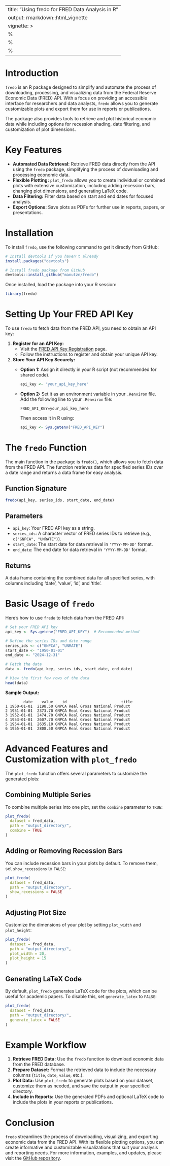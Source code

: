 
---
title: "Using fredo for FRED Data Analysis in R"
output: rmarkdown::html_vignette
vignette: >
  %\VignetteIndexEntry{Using fredo for FRED Data Analysis in R}
  %\VignetteEngine{knitr::rmarkdown}
  %\VignetteEncoding{UTF-8}
---

# Introduction
`fredo` is an R package designed to simplify and automate the process of downloading, processing, and visualizing data from the Federal Reserve Economic Data (FRED) API. With a focus on providing an accessible interface for researchers and data analysts, `fredo` allows you to generate customizable plots and export them for use in reports or publications.

The package also provides tools to retrieve and plot historical economic data while including options for recession shading, date filtering, and customization of plot dimensions. 

# Key Features
- **Automated Data Retrieval:** Retrieve FRED data directly from the API using the `fredo` package, simplifying the process of downloading and processing economic data.
- **Flexible Plotting:** `plot_fredo` allows you to create individual or combined plots with extensive customization, including adding recession bars, changing plot dimensions, and generating LaTeX code.
- **Data Filtering:** Filter data based on start and end dates for focused analysis.
- **Export Options:** Save plots as PDFs for further use in reports, papers, or presentations.

# Installation
To install `fredo`, use the following command to get it directly from GitHub:
  
```r
# Install devtools if you haven't already
install.packages("devtools")

# Install fredo package from GitHub
devtools::install_github("manutzn/fredo")
```

Once installed, load the package into your R session:
  
```r
library(fredo)
```

# Setting Up Your FRED API Key
To use `fredo` to fetch data from the FRED API, you need to obtain an API key:

1. **Register for an API Key:**
   - Visit the [FRED API Key Registration](https://fred.stlouisfed.org/docs/api/api_key.html) page.
   - Follow the instructions to register and obtain your unique API key.

2. **Store Your API Key Securely:**
   - **Option 1:** Assign it directly in your R script (not recommended for shared code).
     ```r
     api_key <- "your_api_key_here"
     ```
   - **Option 2:** Set it as an environment variable in your `.Renviron` file. Add the following line to your `.Renviron` file:
     ```
     FRED_API_KEY=your_api_key_here
     ```
     Then access it in R using:
     ```r
     api_key <- Sys.getenv("FRED_API_KEY")
     ```

# The `fredo` Function
The main function in the package is `fredo()`, which allows you to fetch data from the FRED API. The function retrieves data for specified series IDs over a date range and returns a data frame for easy analysis.

## Function Signature
```r
fredo(api_key, series_ids, start_date, end_date)
```

## Parameters
- `api_key`: Your FRED API key as a string.
- `series_ids`: A character vector of FRED series IDs to retrieve (e.g., `c("GNPCA", "UNRATE")`).
- `start_date`: The start date for data retrieval in `'YYYY-MM-DD'` format.
- `end_date`: The end date for data retrieval in `'YYYY-MM-DD'` format.

## Returns
A data frame containing the combined data for all specified series, with columns including 'date', 'value', 'id', and 'title'.

# Basic Usage of `fredo`
Here’s how to use `fredo` to fetch data from the FRED API:

```r
# Set your FRED API key
api_key <- Sys.getenv("FRED_API_KEY")  # Recommended method

# Define the series IDs and date range
series_ids <- c("GNPCA", "UNRATE")
start_date <- "1950-01-01"
end_date <- "2024-12-31"

# Fetch the data
data <- fredo(api_key, series_ids, start_date, end_date)

# View the first few rows of the data
head(data)
```

**Sample Output:**
```
        date    value    id                        title
1 1950-01-01  2198.50 GNPCA Real Gross National Product
2 1951-01-01  2373.70 GNPCA Real Gross National Product
3 1952-01-01  2474.70 GNPCA Real Gross National Product
4 1953-01-01  2607.70 GNPCA Real Gross National Product
5 1954-01-01  2635.10 GNPCA Real Gross National Product
6 1955-01-01  2808.50 GNPCA Real Gross National Product
```

# Advanced Features and Customization with `plot_fredo`
The `plot_fredo` function offers several parameters to customize the generated plots:

## Combining Multiple Series
To combine multiple series into one plot, set the `combine` parameter to `TRUE`:

```r
plot_fredo(
  dataset = fred_data,
  path = "output_directory/",
  combine = TRUE
)
```

## Adding or Removing Recession Bars
You can include recession bars in your plots by default. To remove them, set `show_recessions` to `FALSE`:

```r
plot_fredo(
  dataset = fred_data,
  path = "output_directory/",
  show_recessions = FALSE
)
```

## Adjusting Plot Size
Customize the dimensions of your plot by setting `plot_width` and `plot_height`:

```r
plot_fredo(
  dataset = fred_data,
  path = "output_directory/",
  plot_width = 20,
  plot_height = 15
)
```

## Generating LaTeX Code
By default, `plot_fredo` generates LaTeX code for the plots, which can be useful for academic papers. To disable this, set `generate_latex` to `FALSE`:

```r
plot_fredo(
  dataset = fred_data,
  path = "output_directory/",
  generate_latex = FALSE
)
```

# Example Workflow
1. **Retrieve FRED Data:** Use the `fredo` function to download economic data from the FRED database.
2. **Prepare Dataset:** Format the retrieved data to include the necessary columns (`title`, `date`, `value`, etc.).
3. **Plot Data:** Use `plot_fredo` to generate plots based on your dataset, customize them as needed, and save the output in your specified directory.
4. **Include in Reports:** Use the generated PDFs and optional LaTeX code to include the plots in your reports or publications.

# Conclusion
`fredo` streamlines the process of downloading, visualizing, and exporting economic data from the FRED API. With its flexible plotting options, you can create informative and customizable visualizations that suit your analysis and reporting needs. For more information, examples, and updates, please visit the [GitHub repository](https://github.com/manutzn/fredo).
